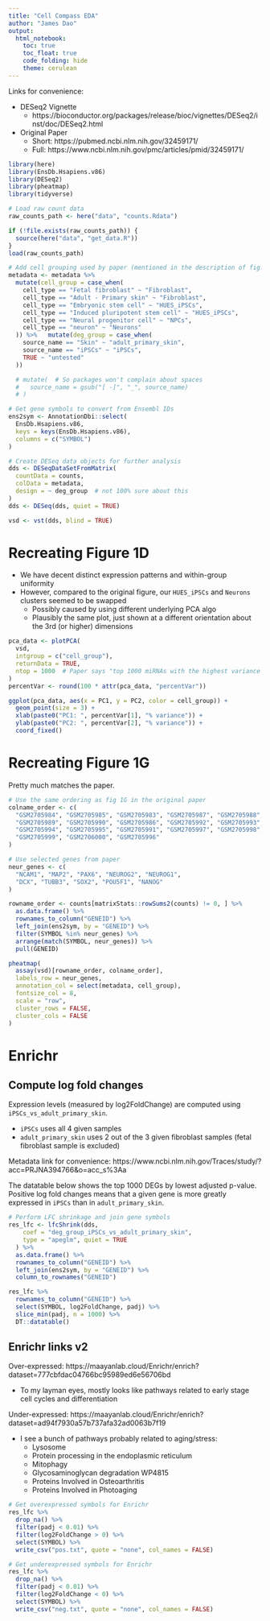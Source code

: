 ```yaml
---
title: "Cell Compass EDA"
author: "James Dao"
output:
  html_notebook:
    toc: true
    toc_float: true
    code_folding: hide
    theme: cerulean
---
```


Links for convenience:

- DESeq2 Vignette
  - https://bioconductor.org/packages/release/bioc/vignettes/DESeq2/inst/doc/DESeq2.html
- Original Paper
  - Short: https://pubmed.ncbi.nlm.nih.gov/32459171/
  - Full: https://www.ncbi.nlm.nih.gov/pmc/articles/pmid/32459171/


```r
library(here)
library(EnsDb.Hsapiens.v86)
library(DESeq2)
library(pheatmap)
library(tidyverse)
```


```r
# Load raw count data
raw_counts_path <- here("data", "counts.Rdata")

if (!file.exists(raw_counts_path)) {
  source(here("data", "get_data.R"))
}
load(raw_counts_path)
```


```r
# Add cell grouping used by paper (mentioned in the description of fig. 1D)
metadata <- metadata %>%
  mutate(cell_group = case_when(
    cell_type == "Fetal fibroblast" ~ "Fibroblast",
    cell_type == "Adult - Primary skin" ~ "Fibroblast",
    cell_type == "Embryonic stem cell" ~ "HUES_iPSCs",
    cell_type == "Induced pluripotent stem cell" ~ "HUES_iPSCs",
    cell_type == "Neural progenitor cell" ~ "NPCs",
    cell_type == "neuron" ~ "Neurons"
  )) %>%   mutate(deg_group = case_when(
    source_name == "Skin" ~ "adult_primary_skin",
    source_name == "iPSCs" ~ "iPSCs",
    TRUE ~ "untested"
  ))

  # mutate(  # So packages won't complain about spaces
  #   source_name = gsub("[ -]", "_", source_name)
  # )

# Get gene symbols to convert from Ensembl IDs
ens2sym <- AnnotationDbi::select(
  EnsDb.Hsapiens.v86,
  keys = keys(EnsDb.Hsapiens.v86),
  columns = c("SYMBOL")
)
```


```r
# Create DESeq data objects for further analysis
dds <- DESeqDataSetFromMatrix(
  countData = counts,
  colData = metadata,
  design = ~ deg_group  # not 100% sure about this
)
dds <- DESeq(dds, quiet = TRUE)

vsd <- vst(dds, blind = TRUE)
```

# Recreating Figure 1D

- We have decent distinct expression patterns and within-group uniformity
- However, compared to the original figure, our `HUES_iPSCs` and `Neurons` clusters seemed to be swapped
  - Possibly caused by using different underlying PCA algo
  - Plausibly the same plot, just shown at a different orientation about the 3rd (or higher) dimensions

```r
pca_data <- plotPCA(
  vsd,
  intgroup = c("cell_group"),
  returnData = TRUE,
  ntop = 1000  # Paper says "top 1000 miRNAs with the highest variance across all samples"
)
percentVar <- round(100 * attr(pca_data, "percentVar"))

ggplot(pca_data, aes(x = PC1, y = PC2, color = cell_group)) +
  geom_point(size = 3) +
  xlab(paste0("PC1: ", percentVar[1], "% variance")) +
  ylab(paste0("PC2: ", percentVar[2], "% variance")) +
  coord_fixed()
```

# Recreating Figure 1G

Pretty much matches the paper.

```r
# Use the same ordering as fig 1G in the original paper
colname_order <- c(
  "GSM2705984", "GSM2705985", "GSM2705983", "GSM2705987", "GSM2705988",
  "GSM2705989", "GSM2705990", "GSM2705986", "GSM2705992", "GSM2705993",
  "GSM2705994", "GSM2705995", "GSM2705991", "GSM2705997", "GSM2705998",
  "GSM2705999", "GSM2706000", "GSM2705996"
)

# Use selected genes from paper
neur_genes <- c(
  "NCAM1", "MAP2", "PAX6", "NEUROG2", "NEUROG1",
  "DCX", "TUBB3", "SOX2", "POU5F1", "NANOG"
)

rowname_order <- counts[matrixStats::rowSums2(counts) != 0, ] %>%
  as.data.frame() %>%
  rownames_to_column("GENEID") %>%
  left_join(ens2sym, by = "GENEID") %>%
  filter(SYMBOL %in% neur_genes) %>%
  arrange(match(SYMBOL, neur_genes)) %>%
  pull(GENEID)

pheatmap(
  assay(vsd)[rowname_order, colname_order],
  labels_row = neur_genes,
  annotation_col = select(metadata, cell_group),
  fontsize_col = 8,
  scale = "row",
  cluster_rows = FALSE,
  cluster_cols = FALSE
)
```

# Enrichr

## Compute log fold changes

Expression levels (measured by log2FoldChange) are computed using `iPSCs_vs_adult_primary_skin`.

- `iPSCs` uses all 4 given samples
- `adult_primary_skin` uses 2 out of the 3 given fibroblast samples (fetal fibroblast sample is excluded)

Metadata link for convenience: https://www.ncbi.nlm.nih.gov/Traces/study/?acc=PRJNA394766&o=acc_s%3Aa

The datatable below shows the top 1000 DEGs by lowest adjusted p-value.  
Positive log fold changes means that a given gene is more greatly expressed in `iPSCs` than in `adult_primary_skin`.
  
```r
# Perform LFC shrinkage and join gene symbols
res_lfc <- lfcShrink(dds,
    coef = "deg_group_iPSCs_vs_adult_primary_skin",
    type = "apeglm", quiet = TRUE
  ) %>%
  as.data.frame() %>%
  rownames_to_column("GENEID") %>%
  left_join(ens2sym, by = "GENEID") %>%
  column_to_rownames("GENEID")

res_lfc %>%
  rownames_to_column("GENEID") %>%
  select(SYMBOL, log2FoldChange, padj) %>%
  slice_min(padj, n = 1000) %>%
  DT::datatable()
```

## Enrichr links v2

Over-expressed: https://maayanlab.cloud/Enrichr/enrich?dataset=777cbfdac04766bc95989ed6e56706bd

- To my layman eyes, mostly looks like pathways related to early stage cell cycles and differentiation

Under-expressed: https://maayanlab.cloud/Enrichr/enrich?dataset=ad94f7930a57b737afa32ad0063b7f19

- I see a bunch of pathways probably related to aging/stress:
  - Lysosome
  - Protein processing in the endoplasmic reticulum
  - Mitophagy
  - Glycosaminoglycan degradation WP4815
  - Proteins Involved in Osteoarthritis
  - Proteins Involved in Photoaging
  

```r
# Get overexpressed symbols for Enrichr
res_lfc %>%
  drop_na() %>%
  filter(padj < 0.01) %>%
  filter(log2FoldChange > 0) %>%
  select(SYMBOL) %>%
  write_csv("pos.txt", quote = "none", col_names = FALSE)

# Get underexpressed symbols for Enrichr
res_lfc %>%
  drop_na() %>%
  filter(padj < 0.01) %>%
  filter(log2FoldChange < 0) %>%
  select(SYMBOL) %>%
  write_csv("neg.txt", quote = "none", col_names = FALSE)
```






